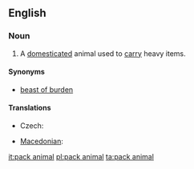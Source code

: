 ==English==
===Noun===
{{en-noun|sg=[[pack]] [[animal]]}}
# A [[domesticated]] animal used to [[carry]] heavy items.

====Synonyms====
*[[beast of burden]]

====Translations====
{{trans-top|animal used  to carry heavy items}}
* Czech: {{t-|cs|soumar|m}}
{{trans-mid}}
* [[Macedonian]]: {{t|mk|товарно животно|n|tr=tóvarno žívotno|sc=Cyrl}}
{{trans-bottom}}

[[it:pack animal]]
[[pl:pack animal]]
[[ta:pack animal]]
